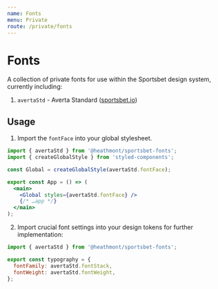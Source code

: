 ```yaml
---
name: Fonts
menu: Private
route: /private/fonts
---
```


# Fonts

A collection of private fonts for use within the Sportsbet design system,
currently including:

1. `avertaStd` - Averta Standard ([sportsbet.io](https://sportsbet.io/))

## Usage

1. Import the `fontFace` into your global stylesheet.

```jsx
import { avertaStd } from '@heathmont/sportsbet-fonts';
import { createGlobalStyle } from 'styled-components';

const Global = createGlobalStyle(avertaStd.fontFace);

export const App = () => (
  <main>
    <Global styles={avertaStd.fontFace} />
    {/* …app */}
  </main>
);
```

2. Import crucial font settings into your design tokens for further
   implementation:

```js
import { avertaStd } from '@heathmont/sportsbet-fonts';

export const typography = {
  fontFamily: avertaStd.fontStack,
  fontWeight: avertaStd.fontWeight,
};
```
